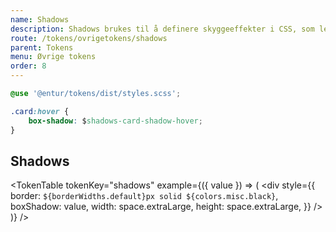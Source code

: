 ```yaml
---
name: Shadows
description: Shadows brukes til å definere skyggeeffekter i CSS, som legger til dybde og dimensjon på elementer.
route: /tokens/ovrigetokens/shadows
parent: Tokens
menu: Øvrige tokens
order: 8
---
```



<PageHeader>

</PageHeader>


```css
@use '@entur/tokens/dist/styles.scss';

.card:hover {
    box-shadow: $shadows-card-shadow-hover;
}
```

## Shadows

<TokenTable
  tokenKey="shadows"
  example={({ value }) => (
    <div
      style={{
        border: `${borderWidths.default}px solid ${colors.misc.black}`,
        boxShadow: value,
        width: space.extraLarge,
        height: space.extraLarge,
      }}
    />
  )}
/>
